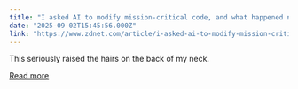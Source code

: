 ```yaml
---
title: "I asked AI to modify mission-critical code, and what happened next haunts me"
date: "2025-09-02T15:45:56.000Z"
link: "https://www.zdnet.com/article/i-asked-ai-to-modify-mission-critical-code-and-what-happened-next-haunts-me/"
---
```


This seriously raised the hairs on the back of my neck.

[Read more](https://www.zdnet.com/article/i-asked-ai-to-modify-mission-critical-code-and-what-happened-next-haunts-me/)
